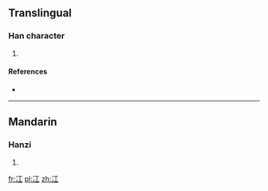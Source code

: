 ==Translingual==

===Han character===
{{Han char|rn=15|rad=冫|as=03|sn=5|four=|canj=IMM|ids=⿰冫工}}

# {{surname|lang=zh}}

====References====
* {{Han ref|kx=0131.231|hdz=10295.040|uh=51AE|ud=20910}}

----

==Mandarin==

===Hanzi===
{{cmn-hanzi|pin=[[gāng]] ([[gang1]])|wg=kang<sup>1</sup>}}

# {{defn|lang=cmn|sort=冫03}}

[[fr:冮]]
[[pl:冮]]
[[zh:冮]]